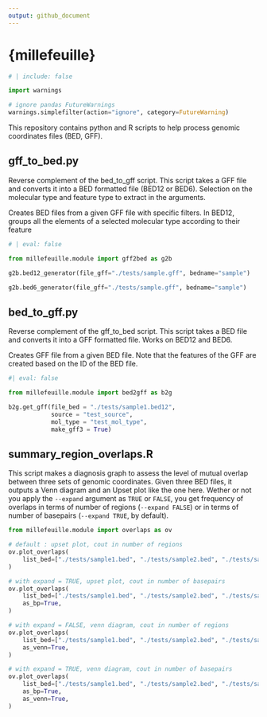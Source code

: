 ```yaml
---
output: github_document
---
```


# {millefeuille}

```python
# | include: false

import warnings

# ignore pandas FutureWarnings
warnings.simplefilter(action="ignore", category=FutureWarning)

```

This repository contains python and R scripts to help process genomic coordinates files (BED, GFF).

## gff_to_bed.py

Reverse complement of the bed_to_gff script. This script takes a GFF file and converts it into a BED formatted file (BED12 or BED6). Selection on the molecular type and feature type to extract in the arguments.

Creates BED files from a given GFF file with specific filters. In BED12,
groups all the elements of a selected molecular type according to their
feature

```python
# | eval: false

from millefeuille.module import gff2bed as g2b

g2b.bed12_generator(file_gff="./tests/sample.gff", bedname="sample")

g2b.bed6_generator(file_gff="./tests/sample.gff", bedname="sample")
```

## bed_to_gff.py

Reverse complement of the gff_to_bed script. This script takes a BED file and converts it into a GFF formatted file. Works on BED12 and BED6.

Creates GFF file from a given BED file. Note that the features of the GFF are
created based on the ID of the BED file.

```python
#| eval: false

from millefeuille.module import bed2gff as b2g

b2g.get_gff(file_bed = "./tests/sample1.bed12",
            source = "test_source",
            mol_type = "test_mol_type",
            make_gff3 = True)
```

## summary_region_overlaps.R

This script makes a diagnosis graph to assess the level of mutual overlap between three sets of genomic coordinates. Given three BED files, it outputs a Venn diagram and an Upset plot like the one here.
Wether or not you apply the `--expand` argument as `TRUE` or `FALSE`, you get frequency of overlaps in terms of number of regions (`--expand FALSE`) or in terms of number of basepairs (`--expand TRUE`, by default).

```python
from millefeuille.module import overlaps as ov

# default : upset plot, cout in number of regions
ov.plot_overlaps(
    list_bed=["./tests/sample1.bed", "./tests/sample2.bed", "./tests/sample3.bed"]
)

# with expand = TRUE, upset plot, cout in number of basepairs
ov.plot_overlaps(
    list_bed=["./tests/sample1.bed", "./tests/sample2.bed", "./tests/sample3.bed"],
    as_bp=True,
)

# with expand = FALSE, venn diagram, cout in number of regions
ov.plot_overlaps(
    list_bed=["./tests/sample1.bed", "./tests/sample2.bed", "./tests/sample3.bed"],
    as_venn=True,
)

# with expand = TRUE, venn diagram, cout in number of basepairs
ov.plot_overlaps(
    list_bed=["./tests/sample1.bed", "./tests/sample2.bed", "./tests/sample3.bed"],
    as_bp=True,
    as_venn=True,
)
```
